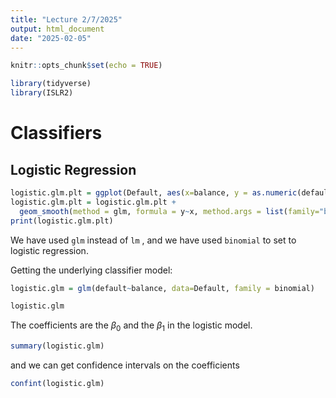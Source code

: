```yaml
---
title: "Lecture 2/7/2025"
output: html_document
date: "2025-02-05"
---
```


```r
knitr::opts_chunk$set(echo = TRUE)
```

```r
library(tidyverse)
library(ISLR2)
```

# Classifiers

## Logistic Regression

```r
logistic.glm.plt = ggplot(Default, aes(x=balance, y = as.numeric(default) -1)) +geom_point()
logistic.glm.plt = logistic.glm.plt + 
  geom_smooth(method = glm, formula = y~x, method.args = list(family="binomial"))
print(logistic.glm.plt)
```

We have used `glm` instead of `lm` , and we have used `binomial` to set to logistic regression.

Getting the underlying classifier model:

```r
logistic.glm = glm(default~balance, data=Default, family = binomial)
```

```r
logistic.glm
```

The coefficients are the $\beta_0$ and the $\beta_1$ in the logistic model.

```r
summary(logistic.glm)
```

and we can get confidence intervals on the coefficients

```r
confint(logistic.glm)
```
